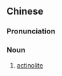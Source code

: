 {{also|阳起石}}
==Chinese==
{{zh-forms|s=阳起石}}
{{wikipedia|lang=zh}}

===Pronunciation===
{{zh-pron
|m=yángqǐshí
|mn=iông-khí-se̍k
|cat=n
}}

===Noun===
{{zh-noun}}

# [[actinolite]]

{{zh-cat|Minerals}}